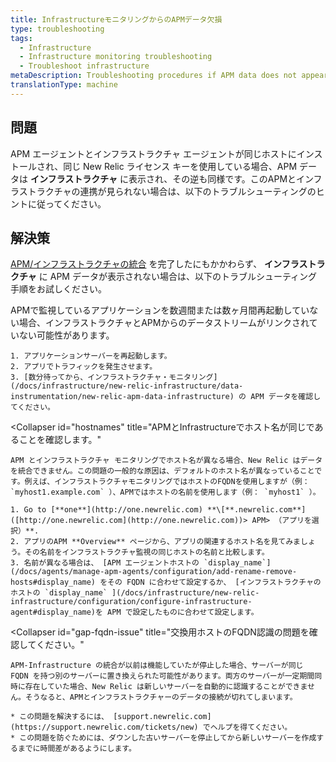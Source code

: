 ```yaml
---
title: InfrastructureモニタリングからのAPMデータ欠損
type: troubleshooting
tags:
  - Infrastructure
  - Infrastructure monitoring troubleshooting
  - Troubleshoot infrastructure
metaDescription: Troubleshooting procedures if APM data does not appear in your infrastructure monitoring UI in New Relic.
translationType: machine
---
```


## 問題

APM エージェントとインフラストラクチャ エージェントが同じホストにインストールされ、同じ New Relic ライセンス キーを使用している場合、APM データは **インフラストラクチャ** に表示され、その逆も同様です。このAPMとインフラストラクチャの連携が見られない場合は、以下のトラブルシューティングのヒントに従ってください。

## 解決策

[APM/インフラストラクチャの統合](/docs/infrastructure/new-relic-infrastructure/data-instrumentation/new-relic-apm-data-infrastructure) を完了したにもかかわらず、 **インフラストラクチャ** に APM データが表示されない場合は、以下のトラブルシューティング手順をお試しください。

<CollapserGroup>
  <Collapser
    id="restart-app-server"
    title="アプリサーバーを再起動します。"
  >
    APMで監視しているアプリケーションを数週間または数ヶ月間再起動していない場合、インフラストラクチャとAPMからのデータストリームがリンクされていない可能性があります。

    1. アプリケーションサーバーを再起動します。
    2. アプリでトラフィックを発生させます。
    3. [数分待ってから、インフラストラクチャ・モニタリング](/docs/infrastructure/new-relic-infrastructure/data-instrumentation/new-relic-apm-data-infrastructure) の APM データを確認してください。
  </Collapser>

  <Collapser
    id="hostnames"
    title="APMとInfrastructureでホスト名が同じであることを確認します。"
  >
    APM とインフラストラクチャ モニタリングでホスト名が異なる場合、New Relic はデータを統合できません。この問題の一般的な原因は、デフォルトのホスト名が異なっていることです。例えば、インフラストラクチャモニタリングではホストのFQDNを使用しますが（例： `myhost1.example.com` ）、APMではホストの名前を使用します（例： `myhost1` ）。

    1. Go to [**one**](http://one.newrelic.com) **\[**.newrelic.com**]([http://one.newrelic.com](http://one.newrelic.com))> APM> （アプリを選択）**.
    2. アプリのAPM **Overview** ページから、アプリの関連するホスト名を見てみましょう。その名前をインフラストラクチャ監視の同じホストの名前と比較します。
    3. 名前が異なる場合は、 [APM エージェントホストの `display_name`](/docs/agents/manage-apm-agents/configuration/add-rename-remove-hosts#display_name) をその FQDN に合わせて設定するか、 [インフラストラクチャのホストの `display_name` ](/docs/infrastructure/new-relic-infrastructure/configuration/configure-infrastructure-agent#display_name)を APM で設定したものに合わせて設定します。
  </Collapser>

  <Collapser
    id="gap-fqdn-issue"
    title="交換用ホストのFQDN認識の問題を確認してください。"
  >
    APM-Infrastructure の統合が以前は機能していたが停止した場合、サーバーが同じ FQDN を持つ別のサーバーに置き換えられた可能性があります。両方のサーバーが一定期間同時に存在していた場合、New Relic は新しいサーバーを自動的に認識することができません。そうなると、APMとインフラストラクチャーのデータの接続が切れてしまいます。

    * この問題を解決するには、 [support.newrelic.com](https://support.newrelic.com/tickets/new) でヘルプを得てください。
    * この問題を防ぐためには、ダウンした古いサーバーを停止してから新しいサーバーを作成するまでに時間差があるようにします。
  </Collapser>
</CollapserGroup>